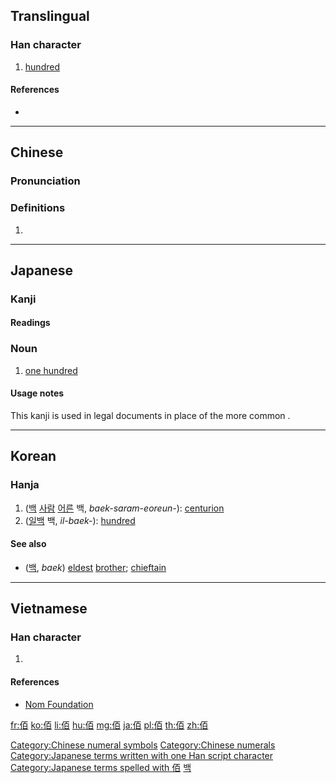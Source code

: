 {{also|百}}
==Translingual==

===Han character===
{{Han char|rn=9|rad=人|as=06|sn=8|four=21260|canj=OMA|ids=⿰亻百}}

# [[hundred]]

====References====
* {{Han ref|kx=0100.140|dkj=00553|dj=0212.090|hdz=10146.030|uh=4F70|ud=20336|bh=A8D5|bd=43221}}

[[Category:Chinese numeral symbols]]
[[Category:Chinese numerals]]

----

==Chinese==
{{zh-forms}}

===Pronunciation===
{{zh-pron
|m=bǎi
|c=baak3
|mn=pek
|mc=y
|oc=y
|ma=
|cat=num
}}

===Definitions===
# {{rfdef|lang=zh}}

----

==Japanese==

===Kanji===
{{ja-kanji|grade=9|rs=人06}}

====Readings====
{{ja-readings
|goon=[[びゃく]] (byaku)
|kanon=[[はく]] (haku)
|kanyoon=[[ひゃく]] (hyaku)
|kun=[[おさ]] (osa)
}}

===Noun===
{{ja-noun|はく}}

# {{lb|ja|legal|sort=はく}} [[one hundred]]

====Usage notes====
This kanji is used in legal documents in place of the more common {{ja-l|百}}.

[[Category:Japanese terms written with one Han script character]]
[[Category:Japanese terms spelled with 佰]]

----

==Korean==

===Hanja===
{{ko-hanja|hangeul=백|rv=baek|mr=paek}}

# ([[백]] [[사람]] [[어른]] 백, ''baek-saram-eoreun-''): [[centurion]]
# ([[일]][[백]] 백, ''il-baek-''): [[hundred]]

====See also====
* {{l|ko|伯}} ([[백]], ''baek'') [[eldest]] [[brother]]; [[chieftain]]

[[Category:Hanja readings|백]]

----

==Vietnamese==

===Han character===
{{vi-hantu|bách|rs=人06}}

# {{defn|lang=vi|sort=人06}}

====References====
*[http://nomfoundation.org/common/nom_details.php?codepoint=4f70 Nom Foundation]

[[fr:佰]]
[[ko:佰]]
[[li:佰]]
[[hu:佰]]
[[mg:佰]]
[[ja:佰]]
[[pl:佰]]
[[th:佰]]
[[zh:佰]]